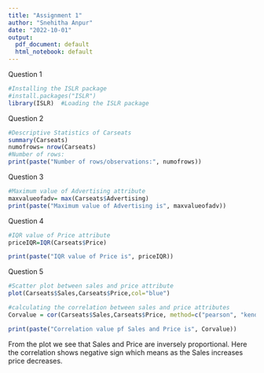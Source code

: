 ```yaml
---
title: "Assignment 1"
author: "Snehitha Anpur"
date: "2022-10-01"
output:
  pdf_document: default
  html_notebook: default
---
```

 
Question 1

```r
#Installing the ISLR package
#install.packages("ISLR")
library(ISLR)  #Loading the ISLR package

```
Question 2

```r

#Descriptive Statistics of Carseats
summary(Carseats)
numofrows= nrow(Carseats)
#Number of rows:
print(paste("Number of rows/observations:", numofrows))

```
Question 3

```r

#Maximum value of Advertising attribute
maxvalueofadv= max(Carseats$Advertising)
print(paste("Maximum value of Advertising is", maxvalueofadv))

```
Question 4

```r

#IQR value of Price attribute
priceIQR=IQR(Carseats$Price)

print(paste("IQR value of Price is", priceIQR))

```
Question 5
```r

#Scatter plot between sales and price attribute
plot(Carseats$Sales,Carseats$Price,col="blue")

#calculating the correlation between sales and price attributes
Corvalue = cor(Carseats$Sales,Carseats$Price, method=c("pearson", "kendall", "spearman"))

print(paste("Correlation value pf Sales and Price is", Corvalue))

```
From the plot we see that Sales and Price are inversely proportional. Here the correlation shows negative sign which means as the Sales increases price decreases.





